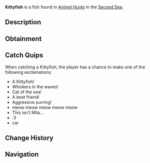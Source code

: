 {{FishInfobox
|image          = Kittyfish.png
|rarity         = Limited
|event          = Animal Hunt
|sea            = Second Sea
|location       = [[Animals - Sea 2]]
|sublocation    = 
|sources        = Fishing Rod
|radar_location = 
|prog_speed     = +10
|xp             = 650
|weather        = Clear
|time           = 
|season         = Summer
|bait           = Fish Head
|base_weight    = 21.3
|base_value     = 300
|weight_range   = 16.8
|base_chance    = 80
|base_resil     = 130
}}
'''Kittyfish''' is a {{Rarity|Limited}} fish found in [[Animal Hunt]]s in the [[Second Sea]].

== Description ==
{{Description|A feline swimmer with whiskers, purring through the warm currents.|Bestiary Entry}}

== Obtainment ==
{{Description|It meows where the summer sun warms the currents.|Bestiary Hint}}
{{Fish Availability|
Animal Hunt/Second Sea
|top_rods      = 
Training Rod\260985.93\NaN;
Flimsy Rod\252790.47\209859.29;
Firefly Rod\216855.4\265104.81;
Adventurer's Rod\203645.72\221691.83;
Azure Of Lagoon\188570.21\210278.7;
Lucky Rod\173576.56\204168.47;
Brick Built Rod\185771.58\219017.74;
Friendly Rod\168899.59\188343.57;
Free Spirit Rod\186758.51\138419.94;
Blazebringer Rod\170472.63\200424.68;
Verdant Shear Rod\168331.68\191988.32;
Astralhook Rod\161911.66\11702.59;
Trident Rod\156116.3\154244.08;
Ethereal Prism Rod\144869.53\167071.24;
No-Life Rod\143329.56\141591.07;
Seraphic Rod\141231.79\139538.08;
Rod Of The Exalted One\137535.3\145047.45;
Challenger's Rod\136951.76\134852.54;
Depthseeker Rod\136587.62\136587.62;
Rod Of The Forgotten Fang\136431.85\133346.98;
Avalanche Rod\136215.31\136215.31;
Volcanic Rod\135839.97\135391.25;
Rod Of The Depths\135569.96\131822.72;
Zeus Rod\135520.89\135073.23;
Steady Rod\111222.67\111222.67
|recommended   = Free Spirit Rod
}}

== Catch Quips ==
When catching a Kittyfish, the player has a chance to make one of the following exclamations:
* A Kittyfish!
* Whiskers in the waves!
* Cat of the sea!
* A best friend!
* Aggressive purring!
* meow meow meow meow meow
* This isn't Mila...
* :3
* car

== Change History ==
{{Change History|{{subst:Current Version}}}}

== Navigation ==
{{Fish Navbox|Animals - Sea 2}}
